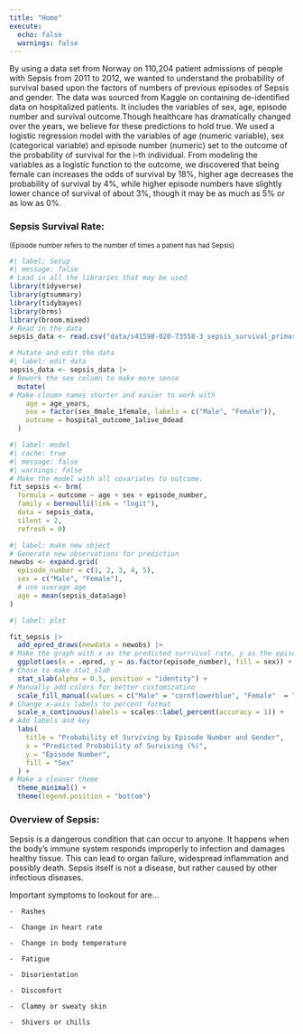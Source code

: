 ```yaml
---
title: "Home"
execute: 
  echo: false
  warnings: false
---
```

By using a data set from Norway on 110,204 patient admissions of people with Sepsis from 2011 to 2012, we wanted to understand the probability of survival based upon the factors of numbers of previous episodes of Sepsis and gender. The data was sourced from Kaggle on containing de-identified data on hospitalized patients. It includes the variables of sex, age, episode number and survival outcome.Though healthcare has dramatically changed over the years, we believe for these predictions to hold true. We used a logistic regression model with the variables of age (numeric variable), sex (categorical variable) and episode number (numeric) set to the outcome of the probability of survival for the i-th individual. From modeling the variables as a logistic function to the outcome, we discovered that being female can increases the odds of survival by 18%, higher age decreases the probability of survival by 4%, while higher episode numbers have slightly lower chance of survival of about 3%, though it may be as much as 5% or as low as 0%.


### Sepsis Survival Rate:
<small>(Episode number refers to the number of times a patient has had Sepsis)</small>



```r
#| label: Setup
#| message: false
# Load in all the libraries that may be used 
library(tidyverse)
library(gtsummary)
library(tidybayes)
library(brms)
library(broom.mixed)
# Read in the data
sepsis_data <- read.csv("data/s41598-020-73558-3_sepsis_survival_primary_cohort.csv")
```

```r
# Mutate and edit the data
#| label: edit data
sepsis_data <- sepsis_data |>
# Rework the sex column to make more sense
  mutate(
# Make cloumn names shorter and easier to work with
    age = age_years,
    sex = factor(sex_0male_1female, labels = c("Male", "Female")),
    outcome = hospital_outcome_1alive_0dead
  )

```


```r
#| label: model
#| cache: true
#| message: false
#| warnings: false
# Make the model with all covariates to outcome.
fit_sepsis <- brm(
  formula = outcome ~ age + sex + episode_number,
  family = bernoulli(link = "logit"),
  data = sepsis_data,
  silent = 2, 
  refresh = 0)

```


```r
#| label: make new object
# Generate new observations for prediction
newobs <- expand.grid(
  episode_number = c(1, 2, 3, 4, 5), 
  sex = c("Male", "Female"), 
  # use average age
  age = mean(sepsis_data$age)
)

```

```r
#| label: plot

fit_sepsis |> 
  add_epred_draws(newdata = newobs) |>
# Make the graph with x as the predicted surrvival rate, y as the episode numbers, and color as the sex
  ggplot(aes(x = .epred, y = as.factor(episode_number), fill = sex)) + 
# Chose to make stat_slab
  stat_slab(alpha = 0.5, position = "identity") + 
# Manually add colors for better customizatino
  scale_fill_manual(values = c("Male" = "cornflowerblue", "Female"  = "darkred")) + 
# Change x-axis labels to percent format
  scale_x_continuous(labels = scales::label_percent(accuracy = 1)) +
# Add labels and key
  labs(
    title = "Probability of Surviving by Episode Number and Gender",
    x = "Predicted Probability of Surviving (%)",
    y = "Episode Number",
    fill = "Sex"
  ) +
# Make a cleaner theme
  theme_minimal() +
  theme(legend.position = "bottom")

```


### Overview of Sepsis:
Sepsis is a dangerous condition that can occur to anyone. It happens when the body’s immune system responds improperly to infection and damages healthy tissue. This can lead to organ failure, widespread inflammation and possibly death. Sepsis itself is not a disease, but rather caused by other infectious diseases. 

  Important symptoms to lookout for are...
  
    -  Rashes
    
    -  Change in heart rate
    
    -  Change in body temperature
    
    -  Fatigue
    
    -  Disorientation
    
    -  Discomfort
    
    -  Clammy or sweaty skin
    
    -  Shivers or chills

  
